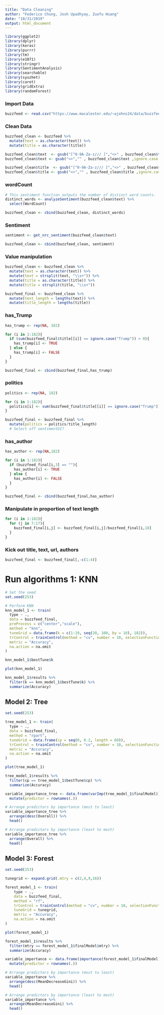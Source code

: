 ```yaml
---
title: "Data Cleaning"
author: "Federico Chung, Josh Upadhyay, Zuofu Huang"
date: "10/31/2019"
output: html_document
---
```

```r
library(ggplot2)
library(dplyr)
library(keras)
library(purrr)
library(tm)
library(e1071)
library(stringr)
library(SentimentAnalysis)
library(searchable)
library(syuzhet)
library(caret)
library(gridExtra)
library(randomForest)
```

### Import Data

```r
buzzfeed <- read.csv("https://www.macalester.edu/~ajohns24/data/buzzfeed.csv")
```

### Clean Data

```r
buzzfeed_clean <- buzzfeed %>%
  mutate(text = as.character(text)) %>%
  mutate(title = as.character(title))
```

```r
buzzfeed_clean$text  <- gsub("[^0-9A-Za-z/// ]","<>" , buzzfeed_clean$text ,ignore.case = TRUE)
buzzfeed_clean$text <- gsub("<>","" , buzzfeed_clean$text ,ignore.case = TRUE)

buzzfeed_clean$title  <- gsub("[^0-9A-Za-z/// ]","<>" , buzzfeed_clean$title ,ignore.case = TRUE)
buzzfeed_clean$title <- gsub("<>","" , buzzfeed_clean$title ,ignore.case = TRUE)
```

### wordCount

```r
# This sentiment function outputs the number of distinct word counts.
distinct_words <- analyzeSentiment(buzzfeed_clean$text) %>%
  select(WordCount)

buzzfeed_clean <- cbind(buzzfeed_clean, distinct_words)
```

### Sentiment

```r
sentiment <- get_nrc_sentiment(buzzfeed_clean$text)

buzzfeed_clean <- cbind(buzzfeed_clean, sentiment)
```

### Value manipulation

```r
buzzfeed_clean <- buzzfeed_clean %>%
  mutate(text = as.character(text)) %>%
  mutate(text = strsplit(text, "\\s+")) %>%
  mutate(title = as.character(title)) %>%
  mutate(title = strsplit(title, "\\s+"))
```

```r
buzzfeed_final <- buzzfeed_clean %>%
  mutate(text_length = lengths(text)) %>%
  mutate(title_length = lengths(title))
```

### has_Trump

```r
has_trump <- rep(NA, 182)

for (i in 1:182){
  if (sum(buzzfeed_final$title[[i]] == ignore.case("Trump")) > 0){
    has_trump[i] <- TRUE
  } else {
    has_trump[i] <- FALSE
  }
}

buzzfeed_final <- cbind(buzzfeed_final,has_trump) 
```

### politics

```r
politics <- rep(NA, 182)

for (i in 1:182){
  politics[i] <- sum(buzzfeed_final$title[[i]] == ignore.case("Trump")) + sum(buzzfeed_final$title[[i]] == ignore.case("Hillary")) + sum(buzzfeed_final$title[[i]] == ignore.case("clinton"))+ sum(buzzfeed_final$title[[i]] == ignore.case("democratic")) + sum(buzzfeed_final$title[[i]] == ignore.case("republican")) + sum(buzzfeed_final$title[[i]] == ignore.case("democratics")) + sum(buzzfeed_final$title[[i]] == ignore.case("republicans")) + sum(buzzfeed_final$title[[i]] == ignore.case("politics")) + sum(buzzfeed_final$title[[i]] == ignore.case("political")) + sum(buzzfeed_final$title[[i]] == ignore.case("president")) + sum(buzzfeed_final$title[[i]] == ignore.case("presidential"))
}

buzzfeed_final <- buzzfeed_final %>%
  mutate(politics = politics/title_length)
  # Select off sentimentGI?
```

### has_author

```r
has_author <- rep(NA,182)

for (i in 1:182){
  if (buzzfeed_final[i,3] == ""){
    has_author[i] <- TRUE
  } else {
    has_author[i] <- FALSE
  }
}

buzzfeed_final <- cbind(buzzfeed_final,has_author) 
```

### Manipulate in proportion of text length

```r
for (i in 1:182){
  for (j in 7:17){
    buzzfeed_final[i,j] <- buzzfeed_final[i,j]/buzzfeed_final[i,18]
  }
}
```

### Kick out title, text, url, authors

```r
buzzfeed_final <- buzzfeed_final[,-c(1:4)]
```

# Run algorithms 1: KNN

```r
# Set the seed
set.seed(253)

# Perform KNN
knn_model_1 <- train(
  type ~ .,
  data = buzzfeed_final,
  preProcess = c("center","scale"),
  method = "knn",
  tuneGrid = data.frame(k = c(1:19, seq(20, 100, by = 10), 182)),
  trControl = trainControl(method = "cv", number = 10, selectionFunction = "best"),
  metric = "Accuracy",
  na.action = na.omit
)
```

```r
knn_model_1$bestTune$k
```

```r
plot(knn_model_1)
```

```r
knn_model_1$results %>%
  filter(k == knn_model_1$bestTune$k) %>%
  summarize(Accuracy)
```

## Model 2: Tree

```r
set.seed(253)

tree_model_1 <- train(
  type ~ .,
  data = buzzfeed_final,
  method = "rpart",
  tuneGrid = data.frame(cp = seq(0, 0.2, length = 60)),
  trControl = trainControl(method = "cv", number = 10, selectionFunction = "best"),
  metric = "Accuracy",
  na.action = na.omit
)
```

```r
plot(tree_model_1)
```

```r
tree_model_1$results %>%
  filter(cp == tree_model_1$bestTune$cp) %>%
  summarize(Accuracy)
```

```r
variable_importance_tree <- data.frame(varImp(tree_model_1$finalModel)) %>% 
  mutate(predictor = rownames(.))

# Arrange predictors by importance (most to least)
variable_importance_tree %>% 
  arrange(desc(Overall)) %>% 
  head()

# Arrange predictors by importance (least to most)
variable_importance_tree %>% 
  arrange(Overall) %>% 
  head()
```



## Model 3: Forest

```r
set.seed(253)

tunegrid <- expand.grid(.mtry = c(2,4,9,16))

forest_model_1 <- train(
    type ~ .,
    data = buzzfeed_final,
    method = "rf", 
    trControl = trainControl(method = "cv", number = 10, selectionFunction = "best"),
    tuneGrid = tunegrid,
    metric = "Accuracy",
    na.action = na.omit
)
```

```r
plot(forest_model_1)
```

```r
forest_model_1$results %>%
  filter(mtry == forest_model_1$finalModel$mtry) %>%
  summarize(Accuracy)
```

```r
variable_importance <- data.frame(importance(forest_model_1$finalModel)) %>% 
  mutate(predictor = rownames(.))

# Arrange predictors by importance (most to least)
variable_importance %>% 
  arrange(desc(MeanDecreaseGini)) %>% 
  head()

# Arrange predictors by importance (least to most)
variable_importance %>% 
  arrange(MeanDecreaseGini) %>% 
  head()
```





